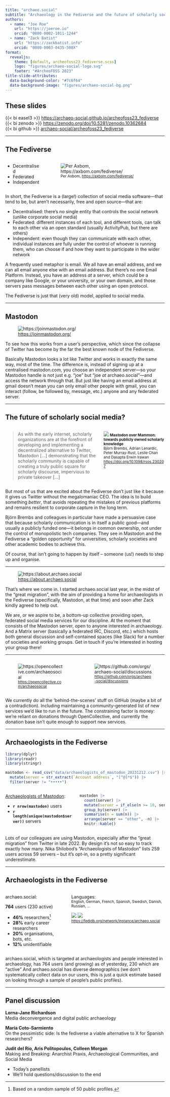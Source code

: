 ```yaml
---
title: "archaeo.social"
subtitle: "Archaeology in the Fediverse and the future of scholarly social media"
authors:
  - name: "Joe Roe"
    url: "https://joeroe.io"
    orcid: "0000-0002-1011-1244"
  - name: "Zack Batist"
    url: "https://zackbatist.info"
    orcid: "0000-0003-0435-508X"
format: 
  revealjs:
    theme: [default, archeofoss23_fediverse.scss]
    logo: "figures/archaeo-social-logo.svg"
    footer: "#ArcheoFOSS 2023"
title-slide-attributes:
  data-background-color: "#7c6f64"
  data-background-image: "figures/archaeo-social-bg.png"
---
```


## These slides

{{< bi easel3 >}} <https://archaeo-social.github.io/archeofoss23_fediverse>  
{{< bi zenodo >}} <https://zenodo.org/doi/10.5281/zenodo.10362684>  
{{< bi github >}} [archaeo-social/archeofoss23_fediverse](https://github.com/archaeo-social/archeofoss23_fediverse)

---

## The Fediverse

:::: {.columns}

:::{.column}
- Decentralised
- Federated
- Independent
:::

:::{.column}
![<small>Per Axbom, <https://axbom.com/fediverse/></small>](figures/fediverse-branches-axbom-30-CC-BY-SA.png)
:::

::::

:::{.notes}
In short, the Fediverse is a (large!) collection of social media software—that tend to be, but aren't necessarily, free and open source—that are:

- Decentralised: there's no single entity that controls the social network (unlike corporate social media)
- Federated: different instances of each tool, and different tools, can talk to each other via an open standard (usually ActivityPub, but there are others)
- Independent: even though they can communicate with each other, individual instances are fully under the control of whoever is running them, who can choose if and how they want to participate in the wider network

A frequently used metaphor is email. We all have an email address, and we can all email anyone else with an email address. But there's no one Email Platform. Instead, you have an address *at* a server, which could be a company like Google, or your university, or your own domain, and those servers pass messages between each other using an open protocol. 

The Fediverse is just that (very old) model, applied to social media.
:::

---

## Mastodon

![<https://joinmastodon.org/>](figures/archaeo-social-mastodon.png)

:::{.notes}
To see how this works from a user's perspective, which since the collapse of Twitter has become by the far the best known node of the Fediverse.

Basically Mastodon looks a lot like Twitter and works in exactly the same way, most of the time. The difference is, instead of signing up at a centralised mastodon.com, you choose an independent server—so your Mastodon handle is not just e.g. "joe" but "joe *at* archaeo.social"—and access the network through that. But just like having an email address at gmail doesn't mean you can only email other people with gmail, you can interact (follow, be followed by, message, etc.) anyone and any federated server.
:::

---

## The future of scholarly social media?

::::{.columns}

:::{.column width="60%"}
> As with the early internet, scholarly organizations are at the forefront of developing and implementing a decentralized alternative to Twitter, Mastodon [...] demonstrating that the scholarly community is capable of creating a truly public square for scholarly discourse, impervious to private takeover [...]
:::


:::{.column width="40%"}
![](figures/mastodon-over-mammon.jpg)
<small>**Mastodon over Mammon: towards publicly owned scholarly knowledge**  
Björn Brembs, Adrian Lenardic, Peter Murray-Rust, Leslie Chan and Dasapta Erwin Irawan  
<https://doi.org/10.1098/rsos.230207></small>
:::

::::

:::{.notes}
But most of us that are excited about the Fediverse don't just like it because it gives us Twitter without the megalomaniac CEO.
The idea is to build something *better*, that avoids repeating the mistakes of previous platforms and remains resilient to corporate capture in the long term.

Björn Brembs and colleagues in particular have made a persuasive case that because scholarly communication is in itself a public good—and usually a publicly funded one—it belongs in common ownership, not under the control of monopolistic tech companies.
They see in Mastodon and the Fediverse a "golden opportunity" for universities, scholarly societies and other academic bodies to achieve this.

Of course, that isn't going to happen by itself – someone (us!) needs to step up and organise.
:::

---

<!-- ## archaeo.social -->

![<https://about.archaeo.social>](figures/archaeo-social-about.png)

:::{.notes}
That's where we come in.
I started archaeo.social last year, in the midst of the "great migration", with the aim of providing a home for archaeologists in the Fediverse (specifically, Mastodon, at that time) and soon after Zack kindly agreed to help out.

We are, or we aspire to be, a bottom-up collective providing open, federated social media services for our discipline.
At the moment that consists of the Mastodon server, open to anyone interested in archaeology.
And a Matrix server (basically a federated IRC, Discord, etc.) which hosts both general discussion and self-contained spaces (like Slack) for a number of societies and working groups.
Get in touch if you're interested in hosting your group there!
:::

---

<!-- ## archaeo.social -->

::::{.columns}

:::{.column}
![<small><https://opencollective.com/archaeosocial></small>](figures/archaeo-social-opencollective.png)
:::

:::{.column}
![<small><https://github.com/orgs/archaeo-social/discussions></small>](figures/archaeo-social-ideas.png)
:::

::::

:::{.notes}
We currently do all the 'behind-the-scenes' stuff on GitHub (maybe a bit of a contradiction).
Including maintaining a community-generated list of new services we'd like to run in the future.
The constraining factor is money: we're reliant on donations through OpenCollective, and currently the donation base isn't quite enough to support new services.
:::

---

## Archaeologists in the Fediverse

```r
library(dplyr)
library(readr)
library(stringr)

mastodon <- read_csv("data/archaeologists_of_mastodon_20231212.csv") |>
  mutate(server = str_extract(`Account address`, "[^@]*$")) |>
  filter(server != "•••••")
```

::::{.columns}

:::{.column}
[Archaeologists of Mastodon](https://stark1tty.github.io/Mastodon-Archaeology/):  

- **`r nrow(mastodon)`** users
- **`r length(unique(mastodon$server))`** servers
:::

:::{.column}
```r
mastodon |>
  count(server) |>
  mutate(server = if_else(n >= 10, server, "other")) |>
  group_by(server) |>
  summarise(n = sum(n)) |>
  arrange(server == "other", -n) |>
  knitr::kable()
```
:::

::::

:::{.notes}
Lots of our colleagues are using Mastodon, especially after the "great migration" from Twitter in late 2022.
By design it's not so easy to track exactly how many.
Nika Shilobod's "Archaeologists of Mastodon" lists 259 users across 59 servers – but it's opt-in, so a pretty significant underestimate.
:::

---

## Archaeologists in the Fediverse

::::{.columns}

:::{.column}
archaeo.social:

**764** users (230 active)

- **46%** researchers^[Based on a random sample of 50 public profiles.]
- **28%** early career researchers
- **20%** organisations, bots, etc.
- **12%** unidentifiable
:::

:::{.column}
Languages:  
<small>English, German, French, Spanish, Swedish, Danish, Russian, ...</small>

![](figures/fedidb-total-posts-archaeosocial-chart.jpeg)
![](figures/fedidb-user-growth-archaeosocial-chart.jpeg)
<small><https://fedidb.org/network/instance/archaeo.social></small>
:::

::::

:::{.notes}
archaeo.social, which is targeted at archaeologists and people interested in archaeology, has 764 users (and growing) as of yesterday, 230 which are "active"
And archaeo.social has diverse demographics (we don't systematically collect data on our users, this is just a quick estimate based on looking through a sample of people's public profiles).
:::

---

## Panel discussion

**Lorna-Jane Richardson**  
Media deconvergence and digital public archaeology

**María Coto-Sarmiento**  
On the pessimistic side: Is the fediverse a viable alternative to X for Spanish researchers? 

**Judit del Río, Aris Politopoulos, Colleen Morgan**  
Making and Breaking: Anarchist Praxis, Archaeological Communities, and Social Media


:::{.notes}
* Today's panellists
* We'll hold questions/discussion to the end
:::

